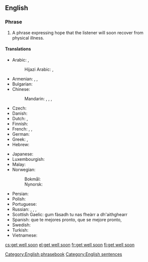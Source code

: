 ==English==

===Phrase===
{{head|en|phrase|}}

# A phrase expressing hope that the listener will soon recover from physical illness.

====Translations====
{{trans-top|expressing hope that someone recovers soon}}
* Arabic: {{t|ar|سَلَامْتَك}} {{qualifier|to a man}}, {{t|ar|سَلَامْتِك}} {{qualifier|to a woman}}
*: Hijazi Arabic: {{t|acw|سلمات|tr=salamāt|sc=Arab}}, {{t|acw|الله يسلمك|m|tr=allāh yisallimak|sc=Arab}} {{qualifier|as a reply}}
* Armenian: {{t+|hy|առողջություն|sc=Armn}}, {{t|hy|շուտափույթ ապաքինում|sc=Armn}}, {{t|hy|շուտ լավացի|sc=Armn}} {{qualifier|colloquial}}
* Bulgarian: {{t|bg|оздравявай бързо}}
* Chinese:
*: Mandarin: {{t|cmn|希望你能早點好|sc=Hani}}, {{t|cmn|希望你能早点好|tr=xīwàng nǐ néng zǎodiǎn hǎo|sc=Hani}}, {{t|cmn|祝你早日康復|sc=Hani}}, {{t|cmn|祝你早日康复|tr=zhù nǐ zǎorì kāngfù|sc=Hani}}
* Czech: {{t+|cs|brzké uzdravení}}
* Danish: {{t|da|god bedring}}
* Dutch: {{t|nl|word snel beter}}, {{t|nl|veel beterschap}}
* Finnish: {{t|fi|parane pian}}
* French: {{t|fr|bon rétablissement}}, {{t|fr|prompt rétablissement}}, {{t|fr|remets-toi vite}}
* German: {{t+|de|gute Besserung}}
* Greek: {{t+|el|περαστικά}}, {{t+|el|σιδερένιος}}
* Hebrew: {{t|he|החלמה מהירה|m|f|tr=hakhlama mehirah|sc=Hebr}}
{{trans-mid}}
* Japanese: {{t|ja|お大事に|tr=odaiji ni}} {{t|ja|早く良くなりますように|tr=hayaku yoku narimasu yōni}}
* Luxembourgish: {{t|lb|gutt Besserung}}
* Malay: {{t|ms|semoga cepat sembuh}}
* Norwegian:
*: Bokmål: {{t|nb|god bedring}}
*: Nynorsk: {{t|nn|god betring}}
* Persian: {{t|fa|ان شاء الله زودتر خوب شوید|sc=fa-Arab}}
* Polish: {{t|pl|szybkiego powrotu do zdrowia}}
* Portuguese: {{t+|pt|melhoras}}
* Russian: {{t|ru|скоре́йшего выздоровле́ния|tr=skoréjševo vyzdorovlénija}}, {{t|ru|поправля́йтесь скоре́е}}, {{t|ru|выздора́вливайте}}, {{t|ru|поправля́йтесь}}
*Scottish Gaelic: gum fàsadh tu nas fheàrr a dh'aithghearr
* Spanish: que te mejores pronto, que se mejore pronto, {{t+|es|mejórate}}
* Swedish: {{t|sv|krya på dig}}
* Turkish: {{t|tr|geçmiş olsun}} 
* Vietnamese: {{t-needed|vi}}
{{trans-bottom}}
[[Category:English phrasebook]]
[[Category:English sentences]]

[[cs:get well soon]]
[[el:get well soon]]
[[fr:get well soon]]
[[fi:get well soon]]